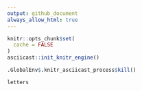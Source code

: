 ```yaml
---
output: github_document
always_allow_html: true
---
```


```r
knitr::opts_chunk$set(
  cache = FALSE
)
asciicast::init_knitr_engine()
```

```r
.GlobalEnv$.knitr_asciicast_process$kill()
```

```asciicast
letters
```
